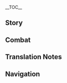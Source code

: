{{CharacterTabs}}
{{LanguageTabs}}
__TOC__
==Story==
{{VO/Story
|character           = Rosaria
|language            = ja
|name                = ロサリア

|vo_01_01_title      = 初めまして…
|vo_01_01_subtitle   = Hello
|vo_01_01_file       = VO_{language}{character} Hello.ogg
|vo_01_01_tx         = そこの信徒、何か困っていることがあれば私を頼るといいわ。祈祷がしたいだけなら、他のシスターに…<br />うん？信徒じゃない？
|vo_01_01_rm         = Soko no shinto, nanika komatteiru koto ga areba watashi wo tayoru to ii wa. Kitou ga shitai dake nara, hoka no Shisutaa ni...<br />Un? Shinto ja nai?
|vo_01_01_tl         = You there, disciple, if you've got a problem on your hands, you can let me help. If you just want to pray, go find another Sister...<br />Hmm? You're not a disciple?

|vo_02_01_title      = 世間話・退屈
|vo_02_01_subtitle   = Chat: Boredom
|vo_02_01_file       = VO_{language}{character} Chat - Boredom.ogg
|vo_02_01_tx         = まだ行かないの？
|vo_02_01_rm         = Mada ikanai no?
|vo_02_01_tl         = Are we still not going?
|vo_02_02_title      = 世間話・残業
|vo_02_02_subtitle   = Chat: Overtime
|vo_02_02_file       = VO_{language}{character} Chat - Overtime.ogg
|vo_02_02_tx         = なんでもいいわ、残業以外ならね。
|vo_02_02_rm         = Nan demo ii wa, zangyou igai nara ne.
|vo_02_02_tl         = Anything is fine, except overtime.
|vo_02_03_title      = 世間話・モンドの生活
|vo_02_03_subtitle   = Chat: Life in Mondstadt
|vo_02_03_file       = VO_{language}{character} Chat - Life in Mondstadt.ogg
|vo_02_03_tx         = しっかり働いて、まじめに生きる。モンドってそういうところでしょ？
|vo_02_03_rm         = Shikkari hataraite, majime ni ikiru. Mondo tte sou iu tokoro desho?
|vo_02_03_tl         = Work hard, and live seriously. Isn't that the way in Mondstadt?

|vo_03_01_title      = 雨の日…
|vo_03_01_subtitle   = When It Rains
|vo_03_01_file       = VO_{language}{character} When It Rains.ogg
|vo_03_01_tx         = 仕事に響くわ。
|vo_03_01_rm         = Shigoto ni hibiku wa.
|vo_03_01_tl         = This will affect my work.
|vo_03_02_title      = 雷の日…
|vo_03_02_subtitle   = When Thunder Strikes
|vo_03_02_file       = VO_{language}{character} When Thunder Strikes.ogg
|vo_03_02_tx         = ちっ、面倒ね。
|vo_03_02_rm         = Chi', mendou ne.
|vo_03_02_tl         = Tch, what a pain.
|vo_03_03_title      = 雪の日…
|vo_03_03_subtitle   = When It Snows
|vo_03_03_file       = VO_{language}{character} When It Snows.ogg
|vo_03_03_tx         = 雪の中は、足元に気を付けなさい。
|vo_03_03_rm         = Yuki no naka wa, ashimoto ni ki wo tsukenasai.
|vo_03_03_tl         = In the snow, you should watch your step.
|vo_03_04_title      = 暴風の日…
|vo_03_04_subtitle   = When the Wind Is Blowing
|vo_03_04_file       = VO_{language}{character} When the Wind Is Blowing.ogg
|vo_03_04_tx         = 風神ブットバースの加護か？いや待って、バルバトスか…
|vo_03_04_rm         = Fuujin Buttobaasu no kago ka? Iya matte, Barubatosu ka...
|vo_03_04_tl         = Is this the blessing of the Anemo Archon Busterbutt<ref group="TN •">Rosaria's mistaken version of the name "Barbatos" comically resembles the verb {{ja|打っ飛ばす|rm=buttobasu|tl=knock down, send flying, beat up.}}</ref>? No, wait, was it Barbatos...?

|vo_04_01_title      = おはよう…
|vo_04_01_subtitle   = Good Morning
|vo_04_01_file       = VO_{language}{character} Good Morning.ogg
|vo_04_01_tx         = おはよう、ふあ～もう朝のお祈りが始まってるの？勘弁してほしいわ。
|vo_04_01_rm         = Ohayou, fua~ Mou asa no o-inori ga hajimatteru no ? Kanben shite hoshii wa.
|vo_04_01_tl         = Good morning. *yawn* Have the morning prayers begun already? I wish (they'd) spare me.
|vo_04_02_title      = こんにちは…
|vo_04_02_subtitle   = Good Afternoon
|vo_04_02_file       = VO_{language}{character} Good Afternoon.ogg
|vo_04_02_tx         = 午後の日光は睡眠の質を上げるの。君もためしてみたら。
|vo_04_02_rm         = Gogo no nikkou wa suimin no shitsu ga ageru no. Kimi mo tameshite mitara.
|vo_04_02_tl         = My sleep quality gets better in the afternoon sun. You should try it too.
|vo_04_03_title      = こんばんは…
|vo_04_03_subtitle   = Good Evening
|vo_04_03_file       = VO_{language}{character} Good Evening.ogg
|vo_04_03_tx         = こんばんは。晩祷なら参加しないわ。理由はどうだっていいでしょ。
|vo_04_03_rm         = Konban wa. Bantou nara sanka shinai wa. Riyuu wa dou datte ii desho.
|vo_04_03_tl         = Good evening. I won't be joining the evening prayer. And it doesn't matter why.
|vo_04_04_title      = おやすみ…
|vo_04_04_subtitle   = Good Night
|vo_04_04_file       = VO_{language}{character} Good Night.ogg
|vo_04_04_tx         = もう休んでおきなさい。心配しなくても、後のことは私がやっておくから。
|vo_04_04_rm         = Mou yasunde okinasai. Shinpai shinakute mo, ato no koto wa watashi ga yatte oku kara.
|vo_04_04_tl         = Get some rest now. Don't worry, I'll handle what's left here.

|vo_05_01_title      = ロサリア自身について・仕事
|vo_05_01_subtitle   = About {character}: Sister
|vo_05_01_file       = VO_{language}{character} About {character} - Sister.ogg
|vo_05_01_tx         = 私？ただのつまらない人間よ。見ての通り、教会も仕事も好きじゃないし。
|vo_05_01_rm         = Watashi? Tada no tsumaranai ningen yo. Mite no toori, kyoukai mo shigoto mo suki ja nai shi.
|vo_05_01_tl         = Me? I'm just an uninteresting person. As you can see, I dislike both the church and work.
|vo_05_02_title      = ロサリア自身について・面倒
|vo_05_02_subtitle   = About {character}: Troubles
|vo_05_02_file       = VO_{language}{character} About {character} - Troubles.ogg
|vo_05_02_tx         = あのシスターたち本当に鬱陶しいわね。隙あらば私を捕まえてお祈りだの合唱だの…私がここにいること絶対に教えないでよ。
|vo_05_02_rm         = Ano Shisutaa-tachi hontou ni uttoushii wa ne. Suki araba watashi wo tsukamaete o-inori da no gasshou da no... Watashi ga koko ni iro koto zettai ni oshienaide yo.
|vo_05_02_tl         = Those Sisters really are troublesome. Whenever they get the chance, they stop me for prayer or choir or something... Don't you ever tell them that I'm here.

|vo_06_01_title      = 信仰について…
|vo_06_01_subtitle   = About Us: Beliefs
|vo_06_01_file       = VO_{language}{character} About Us - Beliefs.ogg
|vo_06_01_tx         = 神は全ての人に加護を与えることができるかもしれない。けど、絶対にそれをすることはないわ。だって、そんなことしたら人の苦難なんて笑い話になるでしょ。
|vo_06_01_rm         = Kami wa subete no hito ni kago wo ataeru koto ga dekiru ka mo shirenai. Kedo, zettai ni sore wo suru koto wa nai wa. Datte, sonna koto shitara hito no kunan nante waraibanashi ni naru desho.
|vo_06_01_tl         = Perhaps a god could bestow divine protection upon everyone, but (they) would never do that. After all, if (they) did, people's suffering would turn into a joke.
|vo_06_02_title      = 祈りについて…
|vo_06_02_subtitle   = About Us: Prayer
|vo_06_02_file       = VO_{language}{character} About Us - Prayer.ogg
|vo_06_02_tx         = 祈りなさい。神や他の誰かのためでなく、自分のために。
|vo_06_02_rm         = Inorinasai. Kami ya hoka no dareka no tame de naku, jibun no tame ni.
|vo_06_02_tl         = Pray. Not for the gods, nor for anyone else, but for yourself.
|vo_06_03_title      = 戦いについて…
|vo_06_03_subtitle   = About Us: Battle
|vo_06_03_file       = VO_{language}{character} About Us - Battle.ogg
|vo_06_03_tx         = 無理しないで、困っていることがあれば私を頼るといいわ。
|vo_06_03_rm         = Muri shinaide, komatteiru koto ga areba watashi wo tayoru to ii wa.
|vo_06_03_tl         = Don't overdo it. If you've got a problem on your hands, you can let me help.

|vo_07_01_title      = 「神の目」について…
|vo_07_01_subtitle   = About the Vision
|vo_07_01_file       = VO_{language}{character} About the Vision.ogg
|vo_07_01_tx         = 「神の目」は実力を示す証であり、生き残ったことへの勲章でもある…なんてね。本当にいいものには常に裏があるの。私には「神の目」を定義することはできない。ただお互いに、証明し合う関係なだけ。
|vo_07_01_rm         = "Kami no Me" wa jitsuryoku wo shimesu akashi de ari, ikinokotta koto he no kunshou de mo aru... nante ne. Hontou ni ii mono ni wa tsune ni ura ga aru no. Watashi ni wa "Kami no Me" wo teigi suru koto wa dekinai. Tada otagai ni, shoumei shiau kankei na dake.
|vo_07_01_tl         = A "Vision" is a proof of strength, or a medal for having survived... or not. Truly good things always have another side to them. I can't define what this "Vision" is. My relationship with it is simply one where we witness each other.
|vo_07_02_title      = シェアしたいこと…
|vo_07_02_subtitle   = Something to Share
|vo_07_02_file       = VO_{language}{character} Something to Share.ogg
|vo_07_02_tx         = 私が嬉しく感じることは何かって…もし仮に、どんなに頑張ろうと解決できない問題に君がぶつかっても、この世の終わりだなんて思わないこと。だって、他の誰かが君を助けにくるかもしれないでしょ。
|vo_07_02_rm         = Watashi ga ureshiku kanjiru koto wa nani ka tte... Moshi kari ni, donna ni ganbarou to kaiketsu dekinai mondai ni kimi ga butsukatte mo, kono yo no owari da nante omowanai koto. Datte, hoka no dareka ga kimi wo tasuke ni kuru ka mo shirenai desho.
|vo_07_02_tl         = What makes me happy, you ask... That would be if, supposing that you run into a problem that you can't solve no matter how hard you try, you still don't go thinking it's the end of the world. After all, you never know whether someone may be there to help you.
|vo_07_03_title      = 興味のあること…
|vo_07_03_subtitle   = Interesting Things
|vo_07_03_file       = VO_{language}{character} Interesting Things.ogg
|vo_07_03_tx         = 花にはまったく興味がないの。でも、蒲公英だけは例外。すごく美味しい蒲公英酒が造れるからね。休憩時間に一杯飲めば、朝の二度寝より気持ちいいわ。
|vo_07_03_rm         = Hana ni wa mattaku kyoumi ga nai no. Demo, tanpopo dake wa reigai. Sugoku oishii Dandiraion-shu ga tsukureru kara ne. Kyuukei jikan ni ippai nomeba, asa no nidone yori kimochi ii wa.
|vo_07_03_tl         = I'm not interested in flowers at all, but dandelions are an exception. That's because they can be made into such delicious Dandelion Wine. Drinking a glass of it during break time feels even better than going back to sleep in the morning.

|vo_08_01_title      = ディルックについて…
|vo_08_01_subtitle   = About [[Diluc]]
|vo_08_01_file       = VO_{language}{character} About Diluc.ogg
|vo_08_01_tx         = 一目で分かるでしょ？あのお金持ちの坊ちゃんはただ者じゃないって。慎み深い上に、自信にも満ち溢れている…それと少し、危険な香りもね。
|vo_08_01_rm         = Hitome de wakaru desho? Ano o-kanemochi no bocchan wa tadamono ja nai tte. Tsutsushimi-bukai ue ni, jishin ni mo michiafureteiru... sore to sukoshi, kiken na kaori mo ne.
|vo_08_01_tl         = Can't you tell with just a glance? That wealthy young master is no ordinary person. Not only is he discreet, but he's also full of confidence... and there's even a slight scent of danger about him.
|vo_08_02_title      = ガイアについて…
|vo_08_02_subtitle   = About [[Kaeya]]
|vo_08_02_file       = VO_{language}{character} About Kaeya.ogg
|vo_08_02_tx         = 人は酒に酔った時、本性を現すもの。ガイアの口がよく回るのは、その本性を隠すためよ。ふふっ、分かりやすいカモフラージュね。彼が酔っぱらった姿を君にも見せてあげたいわ。
|vo_08_02_rm         = Hito wa sake ni yotta toki, honshou wo arawasu mono. Gaia no kuchi ga yoku mawaru no wa, sono honshou wo kakusu tame yo. Fufu', wakariyasui kamofuraaju ne. Kare ga yopparatta sugata wo kimi ni misete agetai wa.
|vo_08_02_tl         = When people get drunk, they reveal their true nature. Kaeya talks smoothly so he can hide that true nature. Heh, what an obvious camouflage. I'd love to show you what he looks like when he's drunk.
|vo_08_03_title      = ウェンティについて…
|vo_08_03_subtitle   = About [[Venti]]
|vo_08_03_file       = VO_{language}{character} About Venti.ogg
|vo_08_03_tx         = あの吟遊詩人からはとても特別な気配がするわ…それが何なのかはまだ分からないけど、他の一般市民とは明確に違うってことだけは確かね。
|vo_08_03_rm         = Ano gin'yuu shijin kara wa totemo tokubetsu na kehai ga suru wa... Sore ga nan na no ka wa mada wakaranai kedo, hoka no ippan shimin to wa meikaku ni chigau tte koto dake wa tashika ne.
|vo_08_03_tl         = That bard gives off a very unusual feeling... I still don't know what it is, but it's obvious that he's clearly different from ordinary citizens.
|vo_08_04_title      = バーバラについて…
|vo_08_04_subtitle   = About [[Barbara]]
|vo_08_04_file       = VO_{language}{character} About Barbara.ogg
|vo_08_04_tx         = バーバラはいつも私に張り付いて、やれ礼拝だのやれ合唱だの言ってくるわ。もしかして、私がちゃんと仕事をしているか見張るために、ヴィクトリアが寄越した監視役じゃないわよね？
|vo_08_04_rm         = Baabara wa itsumo watashi ni haritsuite, yare reihai da no yare gasshou da no itte kuru wa. Moshi ka shite, watashi ga chanto shigoto wo shiteiru ka miharu tame ni, Vikutoria ga yokoshita kanshi-yaku ja nai wa yo ne?
|vo_08_04_tl         = Barbara is always sticking to me, saying stuff like 'oh, it's (about) worship' or 'oh, it's (about) choir.' Could she have been sent by Victoria to monitor whether I'm doing my work properly?
|vo_08_05_title      = ジンについて…
|vo_08_05_subtitle   = About [[Jean]]
|vo_08_05_file       = VO_{language}{character} About Jean.ogg
|vo_08_05_tx         = 自分の本職だけでなく、他人の後始末までする。称賛に値する女性ね。
|vo_08_05_rm         = Jibun no honshoku dake de naku, tanin no atoshimatsu made suru. Shousan ni atai-suru josei ne.
|vo_08_05_tl         = Not only does she do her own work, but she also settles matters for others. A woman worth admiring.
|vo_08_06_title      = アルベドについて…
|vo_08_06_subtitle   = About [[Albedo]]
|vo_08_06_file       = VO_{language}{character} About Albedo.ogg
|vo_08_06_tx         = 彼は、古びた屋敷に飾られた絵画のように…重みがあって、神秘的で、一目じゃ見透かすことのできない人物よ。人生経験が豊富な人は嫌いじゃないわ。
|vo_08_06_rm         = Kare wa, furubita yashiki ni kazarareta kaiga no you ni... omomi ga atte, shinpiteki de, hitome ja misukasu koto no dekinai jinbutsu yo. Jinsei keiken ga houfu na hito wa kirai ja nai wa.
|vo_08_06_tl         = He's like a painting on display in an old mansion... dignified, mysterious, and someone you can't see through at first glance. I don't dislike people with a wealth of life experience.
|vo_08_07_title      = リサについて…
|vo_08_07_subtitle   = About [[Lisa]]
|vo_08_07_file       = VO_{language}{character} About Lisa.ogg
|vo_08_07_tx         = 仕事をさぼる人は好きじゃないけど、定時で帰りたい気持ちは、とても分かるわ。
|vo_08_07_rm         = Shigoto wo saboru hito wa suki ja nai kedo, teiji de kaeritai kimochi wa, totemo wakaru wa.
|vo_08_07_tl         = I don't like people who slack off at work, but when it comes to wanting to leave on time, I understand the feeling completely.
|vo_08_08_title      = クレーについて…
|vo_08_08_subtitle   = About [[Klee]]
|vo_08_08_file       = VO_{language}{character} About Klee.ogg
|vo_08_08_tx         = 面倒くさい、とにかく面倒くさい。まあ、可愛い意味でね。
|vo_08_08_rm         = Mendokusai, tonikaku mendokusai. Maa, kawaii imi de ne.
|vo_08_08_tl         = Troublesome &mdash; just troublesome. Well, it is in a cute way.
|vo_08_09_title      = ファルカについて…
|vo_08_09_subtitle   = About [[Varka]]
|vo_08_09_file       = VO_{language}{character} About Varka.ogg
|vo_08_09_tx         = ファルカは他人の世話を焼いてばっかの、ジジ臭くて面倒な人よ。悪気はないんだろうけど。周りの人を気にかけるのが好きなのよ、あいつ。
|vo_08_09_rm         = Faruka wa tanin no sewa wo yaite bakka no, jiji-kusakute mendou na hito you. Warugi wa nai ndarou kedo. Mawari no hito wo ki ni kakeru no ga suki na no yo, aitsu.
|vo_08_09_tl         = Varka's always poking his nose into other people's business, like a bothersome old man. I'm sure he has no ill intentions, though. He really likes worrying about those around him, that fellow.
|vo_08_10_title      = 父について…
|vo_08_10_subtitle   = About Her Father
|vo_08_10_file       = VO_{language}{character} About Her Father.ogg
|vo_08_10_tx         = 父親？私には縁遠い言葉ね。私にとってはないに等しいもの、もしくはたくさんあるものとも言える。どう？おどろいたかしら？
|vo_08_10_rm         = Chichioya? Watashi ni wa endooi kotoba ne. Watashi ni totte wa nai ni hitoshii mono, moshiku wa takusan aru mono to mo ieru. Dou? Odoroita ka shira?
|vo_08_10_tl         = Father? That word is far from my mind. I could say that I may as well have none, or perhaps that I have many. How's that? Are you surprised?

|vo_09_01_title      = ロサリアを知る・1
|vo_09_01_subtitle   = More About {character}: I
|vo_09_01_file       = VO_{language}{character} More About {character} - 01.ogg
|vo_09_01_tx         = あいさつはいらないわ。私がここに来たのは仕事を全うするため、君にできないことは私がやるわ。
|vo_09_01_rm         = Aisatsu wa iranai wa. Watashi ga koko ni kita no wa shigoto wo mattou suru tame, kimi ni dekinai koto wa watashi ga yaru wa.
|vo_09_01_tl         = No need for proper greetings. I came here to finish a job, and I'll handle what you can't.
|vo_09_02_title      = ロサリアを知る・2
|vo_09_02_subtitle   = More About {character}: II
|vo_09_02_file       = VO_{language}{character} More About {character} - 02.ogg
|vo_09_02_tx         = 神を信仰しないシスターは何も珍しいものじゃないわ、肉が好きじゃない狩人もいるし、魚が嫌いな漁師だっている。何かをするのに好きになる必要はないの。かといって、嫌いなものから離れる必要もない。仕事ってそういうものよ。
|vo_09_02_rm         = Kami wo shinkou shinai Shisutaa wa nani mo mezurashii mono ja nai wa. Niku ga suki ja nai karyuudo mo iru shi, sakana ga kirai na ryoushi datte iru. Nanika wo suru no ni suki ni naru hitsuyou wa nai no. Ka to itte, kirai na mono kara hanareru hitsuyou mo nai. Shigoto tte sou iu mono yo.
|vo_09_02_tl         = There's nothing unusual about a Sister with no faith in the gods. There are hunters who don't like meat, and fishermen who hate fish, too. You don't have to like something in order to do it. Having said that, you also don't need to avoid something you dislike. That's just how work is.
|vo_09_03_title      = ロサリアを知る・3
|vo_09_03_subtitle   = More About {character}: III
|vo_09_03_file       = VO_{language}{character} More About {character} - 03.ogg
|vo_09_03_tx         = 一杯どう？今年の蒲公英酒は格段に美味しいわよ。
|vo_09_03_rm         = Ippai dou? Kotoshi no Dandiraion-shu wa kakudan ni oishii wa yo.
|vo_09_03_tl         = Would you like a glass? This year's Dandelion Wine tastes exceptionally good.
|vo_09_04_title      = ロサリアを知る・4
|vo_09_04_subtitle   = More About {character}: IV
|vo_09_04_file       = VO_{language}{character} More About {character} - 04.ogg
|vo_09_04_tx         = モンドは、人々の介護が必要なほど老いぼれているのに、独立して生存もできないほど若くて未熟。そんな矛盾を持った真っ白な獣よ。こんな場所だからこそ、私みたいな人が必要とされるの。他のシスターたちが人々を手伝うように、私もモンドを手伝っている。モンドが自由に向かって突き進んでいけるためにね。なんで白なのかって？…黒っていうのは…私みたいな人を言うからよ。
|vo_09_04_rm         = Mondo wa, hitobito no kaigo ga hitsuyou na hodo oiboreteiru no ni, dokuritsu shite seizon mo dekinai hodo wakakute mijuku. Sonna mujun wo motta masshiro na kemono yo. Konna basho da kara koso, watashi mitai na hito ga hitsuyou to sareru no. Hoka no Shisutaa-tachi ga hitobito wo tetsudau you ni, watashi mo Mondo wo tetsudatteiru. Mondo ga jiyuu ni mukatte tsukisusunde ikeru tame ni ne. Nande shiro na no ka tte? ...Kuro tte iu no wa... watashi mitai na hito wo iu kara yo.
|vo_09_04_tl         = Mondstadt is so senile that it requires people's protection, yet so young and immature that it cannot survive on its own. It's a pure white beast that's contradictory in that way. And it's precisely because it's such a place that people like me are needed. Just as the other Sisters help people, I'm helping Mondstadt as well &mdash; so that Mondstadt can push forward on the way to freedom. Why is it white, you ask? ...Because black would mean... someone like me.
|vo_09_05_title      = ロサリアを知る・5
|vo_09_05_subtitle   = More About {character}: V
|vo_09_05_file       = VO_{language}{character} More About {character} - 05.ogg
|vo_09_05_tx         = 様々な過去の自分が今の自分の隣にいて、すがる思いで何かを託してくる、たまにそんなことを感じるの。きっと君も経験があるでしょ。だから、これから君が違う道を歩んでも、昔の自分を否定しないで。昔の君は、今の君の礎。過去に怯えず、向き合うことを恐れないでね。
|vo_09_05_rm         = Samazama na kako no jibun ga ima no jibun no tonari ni ite, sugaru omoi de nanika wo takushite kuru, tama ni sonna koto wo kanjiru no. Kitto kimi mo keiken ga aru desho. Dakara, kore kara kimi ga chigau michi wo ayunde mo, mukashi no jibun wo hitei shinaide. Mukashi no kimi wa, ima no kimi no ishizue. Kako ni obiezu, mukiau koto wo osorenaide ne.
|vo_09_05_tl         = Sometimes I feel as though all my past selves are beside me now, urging me to do something. I'm sure you've had that experience too. So, even if you walk a different path from now on, don't deny your former self from long ago. Your former self is the foundation of your current self. Don't fear the past, and don't be afraid of confronting it.

|vo_10_01_title      = ロサリアの趣味…
|vo_10_01_subtitle   = {character}'s Hobbies
|vo_10_01_file       = VO_{language}{character} Hobbies.ogg
|vo_10_01_tx         = 一杯飲めば、嫌なことも消えてなくなるわ。とはいっても、酔ったことないけど。
|vo_10_01_rm         = Ippai nomeba, iya na koto mo kiete nakunaru wa. To wa itte mo, yotta koto nai kedo.
|vo_10_01_tl         = With one drink, (my) troubles will fade away. That said, I've never gotten drunk.
|vo_10_02_title      = ロサリアの悩み…
|vo_10_02_subtitle   = {character}'s Troubles
|vo_10_02_file       = VO_{language}{character} Troubles.ogg
|vo_10_02_tx         = はぁ…来月の合唱コンクール、参加したくなかったのにヴィクトリアに名指しで指名されたわ…
|vo_10_02_rm         = Haa... Raigetsu no gasshou konkuuru, sanka shitakunakatta no ni Vikutoria ni nazashi de shimei sareta wa...
|vo_10_02_tl         = Ugh... I didn't want to join next month's choir concert, but Victoria called me out by name...
|vo_10_03_title      = 好きな食べ物…
|vo_10_03_subtitle   = Favorite Food
|vo_10_03_file       = VO_{language}{character} Favorite Food.ogg
|vo_10_03_tx         = 獣肉のワイン煮込みは食べたことある？お酒と大きなお肉を一つの皿でいただけるの、最高の一品よ。
|vo_10_03_rm         = Kemononiku no Wain Nikomi wa tabeta koto aru? O-sake to ookina o-niku wo hitotsu no sara de itadakeru no, saikou no ippin yo.
|vo_10_03_tl         = Have you tried Meat Stewed in Wine<ref group="TN •">This is equivalent to "Beef Bourguignon" in the English Voice-Overs, and follows a similar naming convention to other dishes such as [[Sticky Honey Roast#Other Languages|Sticky Honey Roast]] in Japanese. As of Version 2.7, there is no in-game recipe for it.</ref>? You can enjoy alcohol and a big piece of meat on one plate &mdash; it's the finest of dishes.
|vo_10_04_title      = 嫌いな食べ物…
|vo_10_04_subtitle   = Least Favorite Food
|vo_10_04_file       = VO_{language}{character} Least Favorite Food.ogg
|vo_10_04_tx         = ハ…ハッシュドポテトにジャム？信じられない！
|vo_10_04_rm         = Ha... Hasshudo Poteto ni Jamu? Shinjirarenai!
|vo_10_04_tl         = Ha... [[Mondstadt Hash Brown#Other Languages|Hashed Potatoes]] with [[Jam]]? Unbelievable!

<!-- Receiving a Gift -->
|vo_11_01_title      = 贈り物を受け取る·1
|vo_11_01_subtitle   = Receiving a Gift: I
|vo_11_01_file       = VO_{language}{character} Receiving a Gift - 01.ogg
|vo_11_01_tx         = どうやら、私たちって好みが合うみたいね。
|vo_11_01_rm         = Douyara, watashitachi tte konomi ga au mitai ne.
|vo_11_01_tl         = It seems that our tastes match.

|vo_11_02_title      = 贈り物を受け取る·2
|vo_11_02_subtitle   = Receiving a Gift: II
|vo_11_02_file       = VO_{language}{character} Receiving a Gift - 02.ogg
|vo_11_02_tx         = 少なくとも、お腹は満たせるわね。
|vo_11_02_rm         = Sukunaku to mo, onaka wa mitaseru wa ne.
|vo_11_02_tl         = It'll at least fill my stomach.

|vo_11_03_title      = 贈り物を受け取る·3
|vo_11_03_subtitle   = Receiving a Gift: III
|vo_11_03_file       = VO_{language}{character} Receiving a Gift - 03.ogg
|vo_11_03_tx         = 君、こういう食べ物に興味があるの？
|vo_11_03_rm         = Kimi, kou iu tabemono ni kyoumi ga aru no?
|vo_11_03_tl         = Are you interested in this kind of food?

|vo_12_01_title      = 誕生日…
|vo_12_01_subtitle   = Birthday
|vo_12_01_file       = VO_{language}{character} Birthday.ogg
|vo_12_01_tx         = 今日は君の誕生日ね、何か片付けてほしい人や用事はある？手伝ってあげてもいいわ、もちろん内緒でね。
|vo_12_01_rm         = Kyou wa kimi no tanjoubi ne, nani ka katadzukete hoshii hito ya youji ga aru? Tetsudatte agete mo ii wa, mochiron naisho de ne.
|vo_12_01_tl         = Today is your birthday. Is there anyone or any business that you'd like dealt with? I can help you out, in secret, of course.

|vo_13_01_title      = 突破した感想・起
|vo_13_01_subtitle   = Feelings About Ascension: Intro
|vo_13_01_file       = VO_{language}{character} Feelings About Ascension -  01.ogg
|vo_13_01_tx         = うん、いい感じね。
|vo_13_01_rm         = Un, ii kanji ne.
|vo_13_01_tl         = Hmm, feels good.
|vo_13_02_title      = 突破した感想・承
|vo_13_02_subtitle   = Feelings About Ascension: Building Up
|vo_13_02_file       = VO_{language}{character} Feelings About Ascension -  02.ogg
|vo_13_02_tx         = 何か手伝ってほしいことはある？今ちょうど手が空いてるの。
|vo_13_02_rm         = Nani ka tetsudatte hoshii koto wa aru? Ima choudo te ga aiteru no.
|vo_13_02_tl         = Is there anything you need help with? I happen to be free right now.
|vo_13_03_title      = 突破した感想・転
|vo_13_03_subtitle   = Feelings About Ascension: Climax
|vo_13_03_file       = VO_{language}{character} Feelings About Ascension -  03.ogg
|vo_13_03_tx         = 能力が高くなれば、仕事の効率も上がるわね。
|vo_13_03_rm         = Nouryoku ga takaku nareba, shigoto no kouritsu mo agaru wa ne.
|vo_13_03_tl         = As (my) ability improves, (my) work gets more efficient.
|vo_13_04_title      = 突破した感想・結
|vo_13_04_subtitle   = Feelings About Ascension: Conclusion
|vo_13_04_file       = VO_{language}{character} Feelings About Ascension -  04.ogg
|vo_13_04_tx         = 戦闘と殺戮に長けている私でも、これほどの力を持ったことはないわね…祝福してくれてありがとう。
|vo_13_04_rm         = Sentou to satsuriku ni taketeiru watashi demo, kore hodo no chikara wo motta koto wa nai wa ne... Shukufuku shite kurete arigatou.
|vo_13_04_tl         = Even though I'm well versed in battle and slaughter, I've never possessed such power before... Thank you for your blessing.
}}

==Combat==
{{Combat VO
|character           = Rosaria
|language            = ja

|skill_1_tx          = はっ！
|skill_1_tl          = Hah!
|skill_1_rm          = Ha'!
|skill_2_tx          = 許さない！
|skill_2_tl          = I won't allow this!
|skill_2_rm          = Yurusanai!
|skill_3_tx          = あきらめて！
|skill_3_tl          = Give up!
|skill_3_rm          = Akiramete!

|burst_1_tx          = ヴァーディクト！
|burst_1_tl          = Verdict!
|burst_1_rm          = Vaadikuto!
|burst_2_tx          = 震えなさい！
|burst_2_tl          = Shiver!
|burst_2_rm          = Furuenasai!
|burst_3_tx          = 眠るのよ…
|burst_3_tl          = Time to sleep...
|burst_3_rm          = Nemuru no yo...

|sprint-s_1_file     = Sprint Start 01,Sprint Start 02,Sprint Start 03

|glider_1_file       = Deploying Wind Glider 01,Deploying Wind Glider 02,Deploying Wind Glider 03

|chest_1_tx          = …悪くないんじゃない。
|chest_1_tl          = ...Not bad.
|chest_1_rm          = ...Warukunai n ja nai.
|chest_2_tx          = まあまあかしら。
|chest_2_tl          = I suppose that was all right.
|chest_2_rm          = Maamaa ka shira.
|chest_3_tx          = いい気分ね。
|chest_3_tl          = I'm in a good mood.
|chest_3_rm          = Ii kibun ne.

|low-hp_1_tx         = こいつ…ふんっ。
|low-hp_1_tl         = You... hmph.
|low-hp_1_rm         = Koitsu... fun'.
|low-hp_2_tx         = 残業ね。
|low-hp_2_tl         = It's overtime.
|low-hp_2_rm         = Zangyou ne.
|low-hp_3_tx         = やるわねっ！
|low-hp_3_tl         = Not bad!
|low-hp_3_rm         = Yaru wa ne'!

|ally-low-hp_1_tx    = さがって！
|ally-low-hp_1_tl    = Get back!
|ally-low-hp_1_rm    = Sagatte!
|ally-low-hp_2_tx    = 落ち着いて！
|ally-low-hp_2_tl    = Stay calm!
|ally-low-hp_2_rm    = Ochitsuite!

|fallen_1_tx         = これも悪くないわ…
|fallen_1_tl         = This isn't so bad...
|fallen_1_rm         = Kore mo warukunai wa...
|fallen_2_tx         = これも…運命なの…
|fallen_2_tl         = Is this... fate as well...?
|fallen_2_rm         = Kore mo... unmei na no...
|fallen_3_tx         = うっ…ここまでなの…
|fallen_3_tl         = Ugh... is this where it ends...?
|fallen_3_rm         = U'... koko made na no...

|hit-l_1_file        = Light Hit Taken 02
|hit-l_1_tx          = なんの。
|hit-l_1_tl          = It's nothing.
|hit-l_1_rm          = Nan no.
|hit-l_2_file        = Light Hit Taken 01,Light Hit Taken 03,Light Hit Taken 04,Light Hit Taken 05,Light Hit Taken 06

|hit-h_1_file        = Heavy Hit Taken 02
|hit-h_1_tx          = ちっ、面倒ね！
|hit-h_1_tl          = Tsk, what a nuisance!
|hit-h_1_rm          = Chi', mendou ne!
|hit-h_2_file        = Heavy Hit Taken 01,Heavy Hit Taken 03,Heavy Hit Taken 04,Heavy Hit Taken 05,Heavy Hit Taken 06

|join_1_tx           = また新しい仕事？
|join_1_tl           = Another new job?
|join_1_rm           = Mata atarashii shigoto?
|join_2_tx           = うまくいくといいわね。
|join_2_tl           = Let's hope this goes well.
|join_2_rm           = Umaku iku to ii wa ne.
|join_3_tx           = ふぅ…さっさとかたずけるわよ。
|join_3_tl           = Hmm... Let's deal with this quickly.
|join_3_rm           = Fuu... sassato katazukeru wa yo.

|atk-l_1_file        = Light Attack 01,Light Attack 02,Light Attack 03,Light Attack 04,Light Attack 05,Light Attack 06,Light Attack 07

|atk-m_1_file        = Mid Attack 01,Mid Attack 02,Mid Attack 03

|atk-h_1_file        = Heavy Attack 01,Heavy Attack 02,Heavy Attack 03

|climb_1_file        = Climbing 01,Climbing 02,Climbing 03,Climbing 04,Climbing 05

|climb-b_1_file      = Climbing Breath 01,Climbing Breath 02,Climbing Breath 03

|jump_1_file         = Jumping 01,Jumping 02,Jumping 03,Jumping 04,Jumping 05

<!--
Copy paste the following line in any section that does not have any voice files, change the X for the section's title:
'''Rosaria does not feature any X Voice-Overs'''
-->
}}

==Translation Notes==
{{Reflist|group=TN •}}

==Navigation==
{{Character Navbox|link type=vo-ja}}